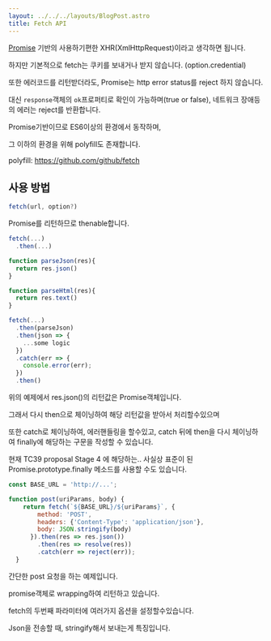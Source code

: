```yaml
---
layout: ../../../layouts/BlogPost.astro
title: Fetch API
---
```


[Promise](/js/promise) 기반의 사용하기편한 XHR\(XmlHttpRequest\)이라고 생각하면 됩니다.

하지만 기본적으로 fetch는 쿠키를 보내거나 받지 않습니다. (option.credential)

또한 에러코드를 리턴받더라도, Promise는 http error status를 reject 하지 않습니다.

대신 `response`객체의 `ok`프로퍼티로 확인이 가능하며\(true or false\), 네트워크 장애등의 에러는 reject를 반환합니다.

Promise기반이므로 ES6이상의 환경에서 동작하며,

그 이하의 환경을 위해 polyfill도 존재합니다.

polyfill: https://github.com/github/fetch

## 사용 방법

```javascript
fetch(url, option?)
```

Promise를 리턴하므로 thenable합니다.

```javascript
fetch(...)
  .then(...)
```

```javascript
function parseJson(res){
  return res.json()
}

function parseHtml(res){
  return res.text()
}

fetch(...)
  .then(parseJson)
  .then(json => {
    ...some logic
  })
  .catch(err => {
    console.error(err);
  })
  .then()
```

위의 예제에서 res.json\(\)의 리턴값은 Promise객체입니다.

그래서 다시 then으로 체이닝하여 해당 리턴값을 받아서 처리할수있으며

또한 catch로 체이닝하여, 에러핸들링을 할수있고, catch 뒤에 then을 다시 체이닝하여 finally에 해당하는 구문을 작성할 수 있습니다.

현재 TC39 proposal Stage 4 에 해당하는.. 사실상 표준이 된 Promise.prototype.finally 메소드를 사용할 수도 있습니다.

```javascript
const BASE_URL = 'http://...';

function post(uriParams, body) {
    return fetch(`${BASE_URL}/${uriParams}`, {
        method: 'POST',
        headers: {'Content-Type': 'application/json'},
        body: JSON.stringify(body)
      }).then(res => res.json())
        .then(res => resolve(res))
        .catch(err => reject(err));
  }
```

간단한 post 요청을 하는 예제입니다.

promise객체로 wrapping하여 리턴하고 있습니다.

fetch의 두번째 파라미터에 여러가지 옵션을 설정할수있습니다.

Json을 전송할 때, stringify해서 보내는게 특징입니다.



